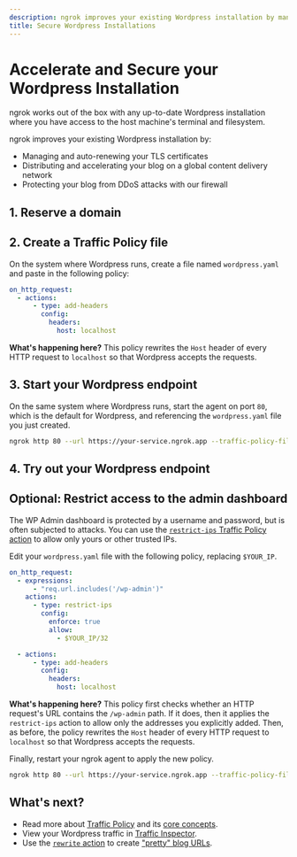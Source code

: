 ```yaml
---
description: ngrok improves your existing Wordpress installation by managing your TLS certificates, accelerating your blog on our global load balancer, and protecting it from DDoS attacks.
title: Secure Wordpress Installations
---
```

# Accelerate and Secure your Wordpress Installation


ngrok works out of the box with any up-to-date Wordpress installation where you have access to the host machine's terminal and filesystem.

ngrok improves your existing Wordpress installation by:

- Managing and auto-renewing your TLS certificates
- Distributing and accelerating your blog on a global content delivery network
- Protecting your blog from DDoS attacks with our firewall

## 1. Reserve a domain

<ReserveDomain domain="https://your-blog.ngrok.app" />

## 2. Create a Traffic Policy file

On the system where Wordpress runs, create a file named `wordpress.yaml` and paste in the following policy:

```yaml
on_http_request:
  - actions:
      - type: add-headers
        config:
          headers:
            host: localhost
```

**What's happening here?** This policy rewrites the `Host` header of every HTTP request to `localhost` so that Wordpress accepts the requests.

## 3. Start your Wordpress endpoint

On the same system where Wordpress runs, start the agent on port `80`, which is the default for Wordpress, and referencing the `wordpress.yaml` file you just created.

```bash
ngrok http 80 --url https://your-service.ngrok.app --traffic-policy-file wordpress.yaml
```

## 4. Try out your Wordpress endpoint

<TryOut />

## Optional: Restrict access to the admin dashboard

The WP Admin dashboard is protected by a username and password, but is often subjected to attacks.
You can use the [`restrict-ips` Traffic Policy action](/docs/traffic-policy/actions/restrict-ips/) to allow only yours or other trusted IPs.

Edit your `wordpress.yaml` file with the following policy, replacing `$YOUR_IP`.

```yaml
on_http_request:
  - expressions:
      - "req.url.includes('/wp-admin')"
    actions:
      - type: restrict-ips
        config:
          enforce: true
          allow:
            - $YOUR_IP/32

  - actions:
      - type: add-headers
        config:
          headers:
            host: localhost
```

**What's happening here?** This policy first checks whether an HTTP request's URL contains the `/wp-admin` path. If it does, then it applies the `restrict-ips` action to allow only the addresses you explicitly added.
Then, as before, the policy rewrites the `Host` header of every HTTP request to `localhost` so that Wordpress accepts the requests.

Finally, restart your ngrok agent to apply the new policy.

```bash
ngrok http 80 --url https://your-service.ngrok.app --traffic-policy-file wordpress.yaml
```

## What's next?

- Read more about [Traffic Policy](/docs/traffic-policy) and its [core concepts](/docs/traffic-policy/concepts).
- View your Wordpress traffic in [Traffic Inspector](https://dashboard.ngrok.com/traffic-inspector).
- Use the [`rewrite` action](/docs/traffic-policy/actions/redirect) to create ["pretty" blog URLs](/docs/traffic-policy/examples/url-rewrites/).

<Back />
